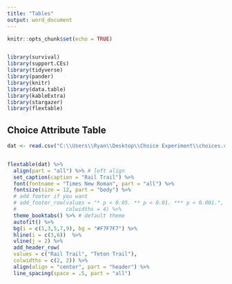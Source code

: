 ```yaml
---
title: "Tables"
output: word_document
---
```


```r
knitr::opts_chunk$set(echo = TRUE)


library(survival)
library(support.CEs)
library(tidyverse)
library(pander)
library(knitr)
library(data.table)
library(kableExtra)
library(stargazer)
library(flextable)
```

## Choice Attribute Table

```r
dat <- read.csv("C:\\Users\\Ryan\\Desktop\\Choice Experiment\\choices.csv") 


flextable(dat) %>% 
  align(part = "all") %>% # left align
  set_caption(caption = "Rail Trail") %>% 
  font(fontname = "Times New Roman", part = "all") %>% 
  fontsize(size = 12, part = "body") %>% 
  # add footer if you want
  # add_footer_row(values = "* p < 0.05. ** p < 0.01. *** p < 0.001.", 
  #                colwidths = 4) %>% 
  theme_booktabs() %>% # default theme
  autofit() %>% 
  bg(i = c(1,3,5,7,9), bg = "#F7F7F7") %>% 
  hline(i = c(3,6))  %>% 
  vline(j = 2) %>% 
  add_header_row(
  values = c("Rail Trail", "Teton Trail"),
  colwidths = c(2, 2)) %>% 
  align(align = "center", part = "header") %>% 
  line_spacing(space = .5, part = "all")
```

